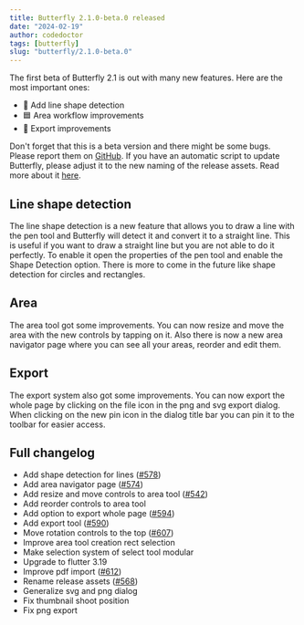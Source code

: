 ```yaml
---
title: Butterfly 2.1.0-beta.0 released
date: "2024-02-19"
author: codedoctor
tags: [butterfly]
slug: "butterfly/2.1.0-beta.0"
---
```


The first beta of Butterfly 2.1 is out with many new features.
Here are the most important ones:

- 📏 Add line shape detection
- 🟦 Area workflow improvements
- 💾 Export improvements

Don't forget that this is a beta version and there might be some bugs. Please report them on [GitHub](https://github.com/LinwoodDev/Butterfly/issues).
If you have an automatic script to update Butterfly, please adjust it to the new naming of the release assets. Read more about it [here](https://github.com/LinwoodDev/Butterfly/discussions/568).

## Line shape detection

The line shape detection is a new feature that allows you to draw a line with the pen tool and Butterfly will detect it and convert it to a straight line. This is useful if you want to draw a straight line but you are not able to do it perfectly.
To enable it open the properties of the pen tool and enable the Shape Detection option.
There is more to come in the future like shape detection for circles and rectangles.

## Area

The area tool got some improvements. You can now resize and move the area with the new controls by tapping on it.
Also there is now a new area navigator page where you can see all your areas, reorder and edit them.

## Export

The export system also got some improvements. You can now export the whole page by clicking on the file icon in the png and svg export dialog.
When clicking on the new pin icon in the dialog title bar you can pin it to the toolbar for easier access.

## Full changelog

* Add shape detection for lines ([#578](https://github.com/LinwoodDev/Butterfly/issues/578))
* Add area navigator page ([#574](https://github.com/LinwoodDev/Butterfly/issues/574))
* Add resize and move controls to area tool ([#542](https://github.com/LinwoodDev/Butterfly/issues/542))
* Add reorder controls to area tool
* Add option to export whole page ([#594](https://github.com/LinwoodDev/Butterfly/issues/594))
* Add export tool ([#590](https://github.com/LinwoodDev/Butterfly/issues/590))
* Move rotation controls to the top ([#607](https://github.com/LinwoodDev/Butterfly/issues/607))
* Improve area tool creation rect selection
* Make selection system of select tool modular
* Upgrade to flutter 3.19
* Improve pdf import ([#612](https://github.com/LinwoodDev/Butterfly/issues/612))
* Rename release assets ([#568](https://github.com/LinwoodDev/Butterfly/discussions/568))
* Generalize svg and png dialog
* Fix thumbnail shoot position
* Fix png export
